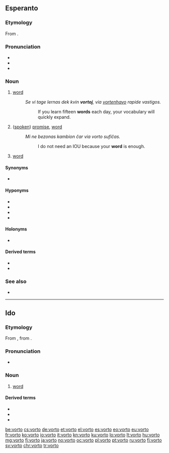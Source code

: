 ==Esperanto==

===Etymology===
From {{etyl|de|eo}} {{term|Wort||word|lang=de}}.

===Pronunciation===
* {{IPA|/ˈvor.to/|lang=eo}}
* {{audio|Eo-vorto.ogg|Audio (Brazil)}}
* {{hyphenation|vor|to|lang=eo}}

===Noun===
{{eo-noun}}

# {{context|linguistics|lang=eo}} [[word]]
#: ''Se vi tage lernas dek kvin '''vortoj''', via [[vortenhavo]] rapide vastigos.''
#:: If you learn fifteen '''words''' each day, your vocabulary will quickly expand.
# ([[spoken]]) [[promise]], [[word]]
#: ''Mi ne bezonas kambion ĉar via vorto sufiĉas.''
#:: I do not need an IOU because your '''word''' is enough.
# {{context|computing|lang=eo}} [[word]]

====Synonyms====
* {{sense|linguistics}} {{l|eo|termino}}

====Hyponyms====
* {{l|eo|adjektivo|gloss=[[adjective]]}}
* {{l|eo|adverbo|gloss=[[adverb]]}}
* {{l|eo|substantivo|gloss=[[noun]]}}
* {{l|eo|verbo|gloss=[[verb]]}}

====Holonyms====
* {{l|eo|vortaro|gloss=[[dictionary]]}}

====Derived terms====
* {{l|eo|pasvorto|gloss=[[password]]}}
* {{l|eo|salutvorto}}

===See also===
* {{pedialite|Esperanto grammar}}

{{eo BRO|2}}
{{eo GCSE|14}}
{{Universala Vortaro}}
----

==Ido==

===Etymology===
From {{etyl|eo|io}} {{term|vorto||word|lang=eo}}, from {{etyl|de|io}} {{term|Wort||word|lang=de}}.

===Pronunciation===
* {{hyphenation|vor|to|lang=io}}

===Noun===
{{io-noun|vort}}

# [[word]]

====Derived terms====
* {{l|io|vortoludo}}
* {{l|io|vortoformo}}
* {{l|io|vortolisto}}

[[be:vorto]]
[[cs:vorto]]
[[de:vorto]]
[[et:vorto]]
[[el:vorto]]
[[es:vorto]]
[[eo:vorto]]
[[eu:vorto]]
[[fr:vorto]]
[[ko:vorto]]
[[io:vorto]]
[[it:vorto]]
[[kn:vorto]]
[[ku:vorto]]
[[lo:vorto]]
[[lt:vorto]]
[[hu:vorto]]
[[mg:vorto]]
[[fj:vorto]]
[[ja:vorto]]
[[no:vorto]]
[[oc:vorto]]
[[pl:vorto]]
[[pt:vorto]]
[[ru:vorto]]
[[fi:vorto]]
[[sv:vorto]]
[[chr:vorto]]
[[tr:vorto]]